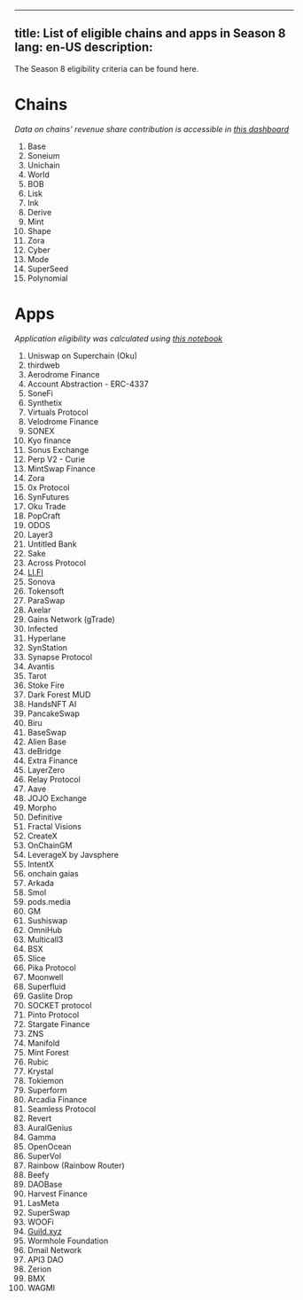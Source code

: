 
---
title: List of eligible chains and apps in Season 8
lang: en-US
description: 
---

The Season 8 eligibility criteria can be found here.

# Chains

*Data on chains’ revenue share contribution is accessible in [this dashboard](https://docs.google.com/spreadsheets/d/1f-uIW_PzlGQ_XFAmsf9FYiUf0N9l_nePwDVrw0D5MXY/edit?gid=155717474#gid=155717474)*

1. Base
2. Soneium
3. Unichain
4. World
5. BOB
6. Lisk
7. Ink
8. Derive
9. Mint
10. Shape
11. Zora
12. Cyber
13. Mode
14. SuperSeed
15. Polynomial

# Apps

*Application eligibility was calculated using [this notebook](https://colab.research.google.com/drive/1nfPNkxubi5LRphGr_ica6rXwAGVQSq9N?usp=sharing)*

1. Uniswap on Superchain (Oku)
2. thirdweb
3. Aerodrome Finance
4. Account Abstraction - ERC-4337
5. SoneFi
6. Synthetix
7. Virtuals Protocol
8. Velodrome Finance
9. SONEX
10. Kyo finance
11. Sonus Exchange
12. Perp V2 - Curie
13. MintSwap Finance
14. Zora
15. 0x Protocol
16. SynFutures
17. Oku Trade
18. PopCraft
19. ODOS
20. Layer3
21. Untitled Bank
22. Sake
23. Across Protocol
24. [LI.FI](http://li.fi/)
25. Sonova
26. Tokensoft
27. ParaSwap
28. Axelar
29. Gains Network (gTrade)
30. Infected
31. Hyperlane
32. SynStation
33. Synapse Protocol
34. Avantis
35. Tarot
36. Stoke Fire
37. Dark Forest MUD
38. HandsNFT AI
39. PancakeSwap
40. Biru
41. BaseSwap
42. Alien Base
43. deBridge
44. Extra Finance
45. LayerZero
46. Relay Protocol
47. Aave
48. JOJO Exchange
49. Morpho
50. Definitive
51. Fractal Visions
52. CreateX
53. OnChainGM
54. LeverageX by Javsphere
55. IntentX
56. onchain gaias
57. Arkada
58. Smol
59. pods.media
60. GM
61. Sushiswap
62. OmniHub
63. Multicall3
64. BSX
65. Slice
66. Pika Protocol
67. Moonwell
68. Superfluid
69. Gaslite Drop
70. SOCKET protocol
71. Pinto Protocol
72. Stargate Finance
73. ZNS
74. Manifold
75. Mint Forest
76. Rubic
77. Krystal
78. Tokiemon
79. Superform
80. Arcadia Finance
81. Seamless Protocol
82. Revert
83. AuralGenius
84. Gamma
85. OpenOcean
86. SuperVol
87. Rainbow (Rainbow Router)
88. Beefy
89. DAOBase
90. Harvest Finance
91. LasMeta
92. SuperSwap
93. WOOFi
94. [Guild.xyz](http://guild.xyz/)
95. Wormhole Foundation
96. Dmail Network
97. API3 DAO
98. Zerion
99. BMX
100. WAGMI